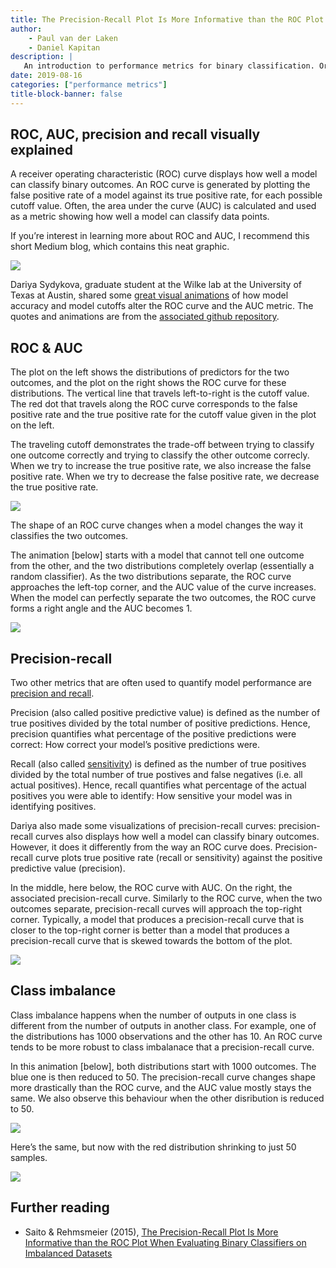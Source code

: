 ```yaml
---
title: The Precision-Recall Plot Is More Informative than the ROC Plot
author:
    - Paul van der Laken
    - Daniel Kapitan
description: |
   An introduction to performance metrics for binary classification. Originally published on <a href="https://paulvanderlaken.com/2019/08/16/roc-auc-precision-and-recall-visually-explained/">paulvanderlaken.com</a>.
date: 2019-08-16
categories: ["performance metrics"]
title-block-banner: false
---
```


## ROC, AUC, precision and recall visually explained

A receiver operating characteristic (ROC) curve displays how well a model can classify binary outcomes. An ROC curve is generated by plotting the false positive rate of a model against its true positive rate, for each possible cutoff value. Often, the area under the curve (AUC) is calculated and used as a metric showing how well a model can classify data points.

If you’re interest in learning more about ROC and AUC, I recommend this short Medium blog, which contains this neat graphic.

![](roc-curve.webp)

Dariya Sydykova, graduate student at the Wilke lab at the University of Texas at Austin, shared some [great visual animations](https://github.com/dariyasydykova/open_projects/tree/master/ROC_animation) of how model accuracy and model cutoffs alter the ROC curve and the AUC metric. The quotes and animations are from the [associated github repository](https://github.com/dariyasydykova/open_projects/tree/master/ROC_animation).

## ROC & AUC

The plot on the left shows the distributions of predictors for the two outcomes, and the plot on the right shows the ROC curve for these distributions. The vertical line that travels left-to-right is the cutoff value. The red dot that travels along the ROC curve corresponds to the false positive rate and the true positive rate for the cutoff value given in the plot on the left.

The traveling cutoff demonstrates the trade-off between trying to classify one outcome correctly and trying to classify the other outcome correcly. When we try to increase the true positive rate, we also increase the false positive rate. When we try to decrease the false positive rate, we decrease the true positive rate.

![](cutoff.gif)

The shape of an ROC curve changes when a model changes the way it classifies the two outcomes.

The animation [below] starts with a model that cannot tell one outcome from the other, and the two distributions completely overlap (essentially a random classifier). As the two distributions separate, the ROC curve approaches the left-top corner, and the AUC value of the curve increases. When the model can perfectly separate the two outcomes, the ROC curve forms a right angle and the AUC becomes 1.

![](roc.gif)

## Precision-recall

Two other metrics that are often used to quantify model performance are [precision and recall](https://en.wikipedia.org/wiki/Precision_and_recall).

Precision (also called positive predictive value) is defined as the number of true positives divided by the total number of positive predictions. Hence, precision quantifies what percentage of the positive predictions were correct: How correct your model’s positive predictions were.

Recall (also called [sensitivity](https://en.wikipedia.org/wiki/Sensitivity_and_specificity)) is defined as the number of true positives divided by the total number of true postives and false negatives (i.e. all actual positives). Hence, recall quantifies what percentage of the actual positives you were able to identify: How sensitive your model was in identifying positives.

Dariya also made some visualizations of precision-recall curves: precision-recall curves also displays how well a model can classify binary outcomes. However, it does it differently from the way an ROC curve does. Precision-recall curve plots true positive rate (recall or sensitivity) against the positive predictive value (precision). 

In the middle, here below, the ROC curve with AUC. On the right, the associated precision-recall curve. Similarly to the ROC curve, when the two outcomes separate, precision-recall curves will approach the top-right corner. Typically, a model that produces a precision-recall curve that is closer to the top-right corner is better than a model that produces a precision-recall curve that is skewed towards the bottom of the plot.

![](pr.gif)

## Class imbalance

Class imbalance happens when the number of outputs in one class is different from the number of outputs in another class. For example, one of the distributions has 1000 observations and the other has 10. An ROC curve tends to be more robust to class imbalanace that a precision-recall curve. 

In this animation [below], both distributions start with 1000 outcomes. The blue one is then reduced to 50. The precision-recall curve changes shape more drastically than the ROC curve, and the AUC value mostly stays the same. We also observe this behaviour when the other disribution is reduced to 50.

![](imbalance.gif)

Here’s the same, but now with the red distribution shrinking to just 50 samples.

![](imbalance2.gif)


## Further reading

- Saito & Rehmsmeier (2015), [The Precision-Recall Plot Is More Informative than the ROC Plot When Evaluating Binary Classifiers on Imbalanced Datasets](/resources/saito2015precision-recall.pdf)

